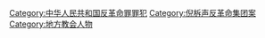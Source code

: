 [[Category:中华人民共和国反革命罪罪犯|Category:中华人民共和国反革命罪罪犯]]
[[Category:倪柝声反革命集团案|Category:倪柝声反革命集团案]]
[[Category:地方教会人物|Category:地方教会人物]]
